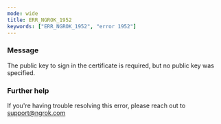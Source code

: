 ```yaml
---
mode: wide
title: ERR_NGROK_1952
keywords: ["ERR_NGROK_1952", "error 1952"]
---
```



### Message

The public key to sign in the certificate is required, but no public key was specified.

<ErrorDetails />

### Further help

If you're having trouble resolving this error, please reach out to [support@ngrok.com](mailto:support@ngrok.com?subject=Help%20with%20ERR_NGROK_1952)
